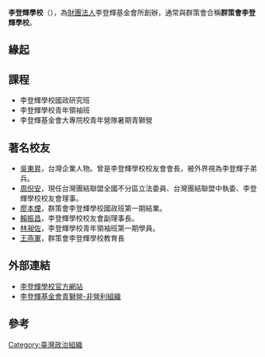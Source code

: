 {{expand|time=2015-11-10T04:11:19+00:00}}
{{unreferenced|time=2015-11-10T04:11:19+00:00}}
{{Infobox University
|Name=李登輝學校|
|EnglishName=Lee Teng-Hui Institute|
|SealImage=|
|SealInfo=|
|Motto=|
|Established={{start date and age|df=yes|2005|2|25}}|
|Type=|
|head_label = [[創辦人|創辦人]]
|head = [[李登輝|李登輝]]
|President=
|vice-president=
|provost=
|vice-provost=
|Location={{ROC-TW}}<br>[[新北市|新北市]][[淡水區|淡水區]]中正東路二段27號30樓|
|AreaTotal=|
|Department=|
|Faculty=|
|Professor=|
|Associate Professor=|
|Assistant Professor=|
|Lecturer=|
|Student=|
|Undergraduate=|
|Postgraduate=|
|Website=https://presidentlee.tw/
|Celebration=|
}}

'''李登輝學校'''（{{lang-en|Lee Teng-Hui Institute}}），為[[財團法人|財團法人]]李登輝基金會所創辦，通常與群策會合稱'''群策會李登輝學校'''。

== 緣起 ==
{{擴充|time=2015-11-10}}

== 課程 ==
*李登輝學校國政研究班
*李登輝學校青年領袖班
*李登輝基金會大專院校青年營隊暑期青獅營

==著名校友==
*[[吳東昇|吳東昇]]，台灣企業人物。曾是李登輝學校校友會會長，被外界視為李登輝子弟兵。
*[[周倪安|周倪安]]，現任台灣團結聯盟全國不分區立法委員、台灣團結聯盟中執委、李登輝學校校友會理事。
*[[廖本煙|廖本煙]]，群策會李登輝學校國政班第一期結業。
*[[賴振昌|賴振昌]]，李登輝學校校友會副理事長。
*[[林昶佐|林昶佐]]，李登輝學校青年領袖班第一期學員。
*[[王燕軍|王燕軍]]，群策會李登輝學校教育長

==外部連結==
*[https://web.archive.org/web/20150827025654/http://www.presidentlee.tw/school 李登輝學校官方網站]
*[https://www.facebook.com/presidentlee.younglions 李登輝基金會青獅營-非營利組織]

==參考==
{{reflist}}

[[Category:臺灣政治組織|Category:臺灣政治組織]]